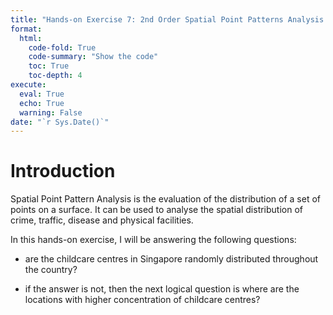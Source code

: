 ```yaml
---
title: "Hands-on Exercise 7: 2nd Order Spatial Point Patterns Analysis Methods"
format:
  html:
    code-fold: True
    code-summary: "Show the code"
    toc: True
    toc-depth: 4
execute:
  eval: True
  echo: True
  warning: False
date: "`r Sys.Date()`"
---
```


# Introduction

Spatial Point Pattern Analysis is the evaluation of the distribution of a set of points on a surface. It can be used to analyse the spatial distribution of crime, traffic, disease and physical facilities.

In this hands-on exercise, I will be answering the following questions:

-   are the childcare centres in Singapore randomly distributed throughout the country?

-   if the answer is not, then the next logical question is where are the locations with higher concentration of childcare centres?
